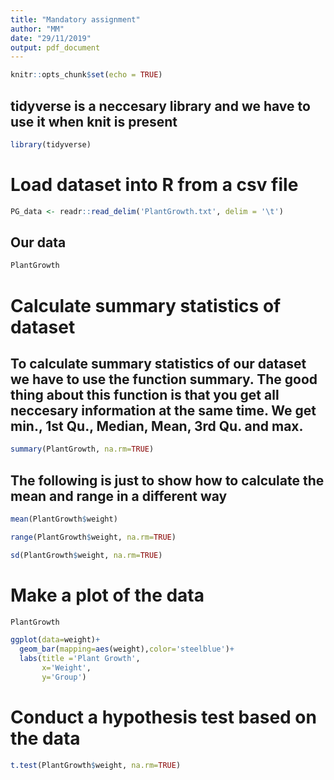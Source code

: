 ---
title: "Mandatory assignment"
author: "MM"
date: "29/11/2019"
output: pdf_document
---

```{r setup, include=FALSE}
knitr::opts_chunk$set(echo = TRUE)
```

## tidyverse is a neccesary library and we have to use it when knit is present
```{r}
library(tidyverse)
```

# Load dataset into R from a csv file

```{r}
PG_data <- readr::read_delim('PlantGrowth.txt', delim = '\t')
```

## Our data
```{r}
PlantGrowth
```


# Calculate summary statistics of dataset

## To calculate summary statistics of our dataset we have to use the function summary. The good thing about this function is that you get all neccesary information at the same time. We get min., 1st Qu., Median, Mean, 3rd Qu. and max.

```{r}
summary(PlantGrowth, na.rm=TRUE)
```

## The following is just to show how to calculate the mean and range in a different way
```{r}
mean(PlantGrowth$weight)
```

```{r}
range(PlantGrowth$weight, na.rm=TRUE)
```

```{r}
sd(PlantGrowth$weight, na.rm=TRUE)
```


# Make a plot of the data

```{r}
PlantGrowth
```



```{r}
ggplot(data=weight)+
  geom_bar(mapping=aes(weight),color='steelblue')+
  labs(title ='Plant Growth',
       x='Weight',
       y='Group')
```



# Conduct a hypothesis test based on the data

```{r}
t.test(PlantGrowth$weight, na.rm=TRUE)
```